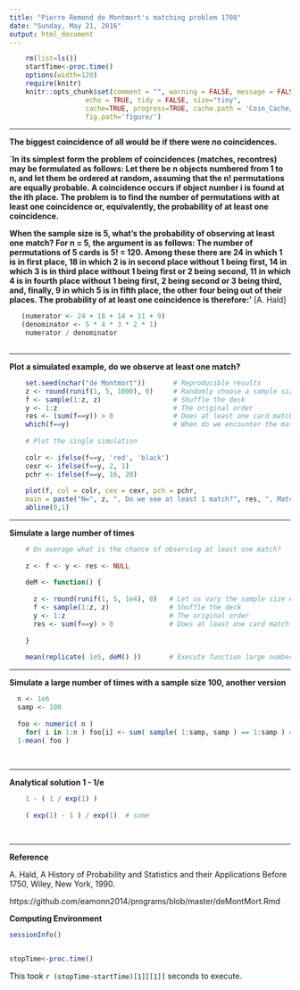```yaml
---
title: "Pierre Remond de Montmort's matching problem 1708"
date: "Sunday, May 21, 2016"
output: html_document
---
```


 
```r
    rm(list=ls()) 
    startTime<-proc.time()
    options(width=120)
    require(knitr)
    knitr::opts_chunk$set(comment = "", warning = FALSE, message = FALSE, 
                   echo = TRUE, tidy = FALSE, size="tiny",  
                   cache=TRUE, progress=TRUE, cache.path = 'Coin_Cache/', 
                   fig.path='figure/') 

``` 
************************

**The biggest coincidence of all would be if there were no coincidences.**

**`In its simplest form the problem of coincidences (matches, recontres) may be formulated as follows: Let there be n objects numbered from 1 to n, and let them be ordered at random, assuming that the n! permutations are equally probable. A coincidence occurs if object number i is found at the ith place. The problem is to find the number of permutations with at least one coincidence or, equivalently, the probability of at least one coincidence.**

**When the sample size is 5, what's the probability of observing at least one match? For n = 5, the argument is as follows: The number of permutations of 5 cards is 5! = 120. Among these there are 24 in which 1 is in first place, 18 in which 2 is in second place without 1 being first, 14 in which 3 is in third place without 1 being first or 2 being second, 11 in which 4 is in fourth place without 1 being first, 2 being second or 3 being third, and, finally, 9 in which 5 is in fifth place, the other four being out of their places. The probability of at least one coincidence is therefore:'** [A. Hald]

```r

   (numerator <- 24 + 18 + 14 + 11 + 9)
   (denominator <- 5 * 4 * 3 * 2 * 1)        
    numerator / denominator
 
``` 

************************

**Plot a simulated example, do we observe at least one match?**


```r

    set.seed(nchar("de Montmort"))       # Reproducible results
    z <- round(runif(1, 5, 1000), 0)     # Randomly choose a sample size
    f <- sample(1:z, z)                  # Shuffle the deck
    y <- 1:z                             # The original order
    res <- (sum(f==y)) > 0               # Does at least one card match the original order?
    which(f==y)                          # When do we encounter the matches?
    
    # Plot the single simulation
    
    colr <- ifelse(f==y, 'red', 'black') 
    cexr <- ifelse(f==y, 2, 1)
    pchr <- ifelse(f==y, 16, 20)
    
    plot(f, col = colr, cex = cexr, pch = pchr,
    main = paste("N=", z, ", Do we see at least 1 match?", res, ", Matches found", sum(f==y), sep = " ")) 
    abline(0,1)


``` 

************************

**Simulate a large number of times**

```r

    # On average what is the chance of observing at least one match?
    
    z <- f <- y <- res <- NULL
    
    deM <- function() {
      
      z <- round(runif(1, 5, 1e4), 0)   # Let us vary the sample size each time
      f <- sample(1:z, z)               # Shuffle the deck
      y <- 1:z                          # The original order
      res <- sum(f==y) > 0              # Does at least one card match the original order?
      
    }
    
    mean(replicate( 1e5, deM() ))       # Execute function large number of times

```    
    
************************

**Simulate a large number of times with a sample size 100, another version**

```r
    
  n <- 1e6    
  samp <- 100   
  
  foo <- numeric( n )
    for( i in 1:n ) foo[i] <- sum( sample( 1:samp, samp ) == 1:samp ) ==  0
  1-mean( foo ) 
      
    
``` 

************************

**Analytical solution 1 - 1/e**

```r
 

    1 - ( 1 / exp(1) )  
    
    ( exp(1) - 1 ) / exp(1)  # same

    
``` 

************************

**Reference** 

A. Hald, A History of Probability and Statistics and their Applications Before 1750, Wiley, New York, 1990.  

https://github.com/eamonn2014/programs/blob/master/deMontMort.Rmd  

**Computing Environment**

```r
sessionInfo()
 
```
```r
stopTime<-proc.time()
```
This took `r (stopTime-startTime)[1][[1]]` seconds to execute.